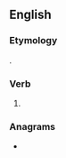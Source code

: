 ==English==

===Etymology===
{{suffix|praise|est|lang=en}}.

===Verb===
{{head|en|verb form}}

# {{en-archaic second-person singular of|praise|lang=en}}

===Anagrams===
* {{anagrams|en|aspirest|pastries|piasters|piastres|piratess|raspiest|tapisers|traipses}}